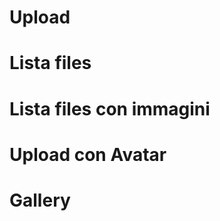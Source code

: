 
<Meta of={UploadStories} />

# Upload

<Canvas of={UploadStories.EsempioInput} />

# Lista files

<Canvas of={UploadStories.ListaFiles} />

# Lista files con immagini

<Canvas of={UploadStories.ListaFilesImmagine} />

# Upload con Avatar

<Canvas of={UploadStories.UploadAvatar} />

# Gallery

<Canvas of={UploadStories.Gallery} />
